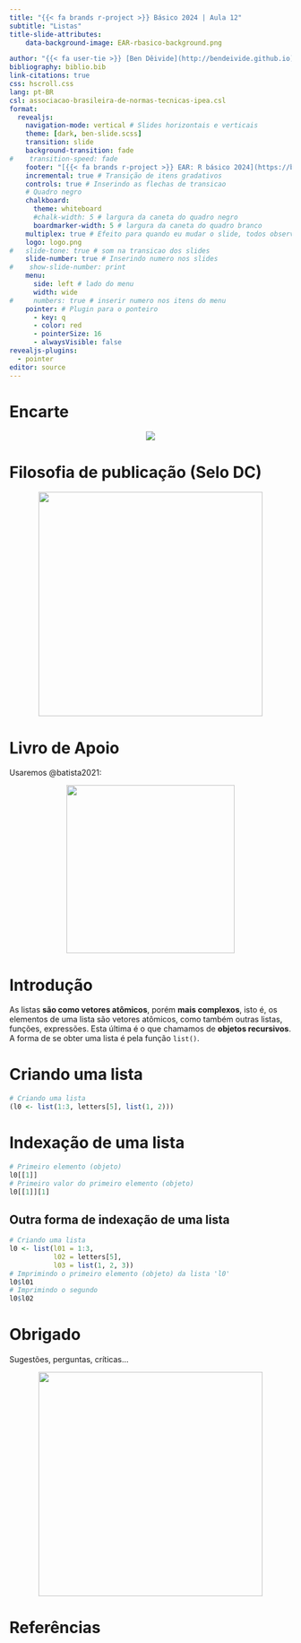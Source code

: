 ```yaml
---
title: "{{< fa brands r-project >}} Básico 2024 | Aula 12"
subtitle: "Listas"
title-slide-attributes:
    data-background-image: EAR-rbasico-background.png

author: "{{< fa user-tie >}} [Ben Dêivide](http://bendeivide.github.io) | {{< fa school >}} [UFSJ](https://www.ufsj.edu.br/)"
bibliography: biblio.bib
link-citations: true
css: hscroll.css
lang: pt-BR
csl: associacao-brasileira-de-normas-tecnicas-ipea.csl
format: 
  revealjs:
    navigation-mode: vertical # Slides horizontais e verticais
    theme: [dark, ben-slide.scss]
    transition: slide
    background-transition: fade
#    transition-speed: fade
    footer: "[{{< fa brands r-project >}} EAR: R básico 2024](https://bendeivide.github.io/courses/ear/) | <https://bendeivide.github.io/>" # Rodapé
    incremental: true # Transição de itens gradativos
    controls: true # Inserindo as flechas de transicao
    # Quadro negro
    chalkboard: 
      theme: whiteboard
      #chalk-width: 5 # largura da caneta do quadro negro
      boardmarker-width: 5 # largura da caneta do quadro branco
    multiplex: true # Efeito para quando eu mudar o slide, todos observarao mudando em seus browsers tbm
    logo: logo.png
#   slide-tone: true # som na transicao dos slides
    slide-number: true # Inserindo numero nos slides
#    show-slide-number: print
    menu:
      side: left # lado do menu
      width: wide
#     numbers: true # inserir numero nos itens do menu
    pointer: # Plugin para o ponteiro
      - key: q
      - color: red
      - pointerSize: 16
      - alwaysVisible: false
revealjs-plugins:
  - pointer
editor: source
---
```


# Encarte {background-image="EAR-rbasico-background-02.png"}

<center>

![](EAR-rbasico.png) 

</center>

# Filosofia de publicação (Selo DC) {background-image="EAR-rbasico-background-02.png"}

<a href="https://bendeivide.github.io/dc/" target="_blank" style="text-align: center;">

<img src="SeloDC-branco.png" width = "400">

</a>

# Livro de Apoio {background-image="EAR-rbasico-background-02.png"}

Usaremos @batista2021:

<a href="https://bendeivide.github.io/books/eambr01/" target="_blank" style="text-align: center;">

<img src="hardcover01.png" width = "300">

</a>

# Introdução {background-image="EAR-rbasico-background-02.png"}

As listas **são como vetores atômicos**, porém **mais complexos**, isto é, os elementos de uma lista são vetores atômicos, como também outras listas, funções, expressões. Esta última é o que chamamos de **objetos recursivos**. A forma de se obter uma lista é pela função `list()`.

# Criando uma lista {background-image="EAR-rbasico-background-02.png"}

```r
# Criando uma lista 
(l0 <- list(1:3, letters[5], list(1, 2)))
```

# Indexação de uma lista {background-image="EAR-rbasico-background-02.png"}

```r
# Primeiro elemento (objeto)
l0[[1]]
# Primeiro valor do primeiro elemento (objeto)
l0[[1]][1]
```

## Outra forma de indexação de uma lista {background-image="EAR-rbasico-background-02.png"}

```r
# Criando uma lista
l0 <- list(l01 = 1:3, 
           l02 = letters[5], 
           l03 = list(1, 2, 3))
# Imprimindo o primeiro elemento (objeto) da lista 'l0'
l0$l01
# Imprimindo o segundo
l0$l02
```

# Obrigado {background-image="EAR-rbasico-background-02.png"}

Sugestões, perguntas, críticas...

<a href="https://bendeivide.github.io/courses/ear/rbasico/" target="_blank" style="text-align: center;">

<img src="EAR-rbasico02.png" width = "400">

</a>

# Referências {background-image="EAR-rbasico-background-02.png"}
